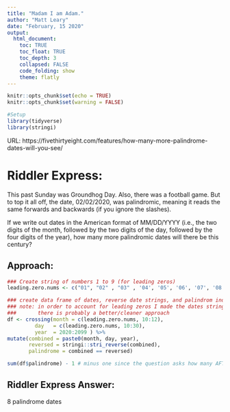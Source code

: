 ```yaml
---
title: "Madam I am Adam."
author: "Matt Leary"
date: "February, 15 2020"
output: 
  html_document:
    toc: TRUE
    toc_float: TRUE
    toc_depth: 3
    collapsed: FALSE
    code_folding: show
    theme: flatly
---
```


```r
knitr::opts_chunk$set(echo = TRUE)
knitr::opts_chunk$set(warning = FALSE)

#Setup
library(tidyverse)
library(stringi)
```


URL: https://fivethirtyeight.com/features/how-many-more-palindrome-dates-will-you-see/

# Riddler Express: 

This past Sunday was Groundhog Day. Also, there was a football game. But to top it all off, the date, 02/02/2020, was palindromic, meaning it reads the same forwards and backwards (if you ignore the slashes).

If we write out dates in the American format of MM/DD/YYYY (i.e., the two digits of the month, followed by the two digits of the day, followed by the four digits of the year), how many more palindromic dates will there be this century?


## Approach:

```r


### Create string of numbers 1 to 9 (for leading zeros)
leading.zero.nums <- c("01", "02" , "03" , '04', '05', '06', '07', '08', '09')

### create data frame of dates, reverse date strings, and palindrom indicator
### note: in order to account for leading zeros I made the dates strings. 
###       there is probably a better/cleaner approach
df <- crossing(month = c(leading.zero.nums, 10:12),
         day   = c(leading.zero.nums, 10:30),
         year  = 2020:2099 ) %>% 
mutate(combined = paste0(month, day, year),
       reversed = stringi::stri_reverse(combined),
       palindrome = combined == reversed)

sum(df$palindrome) - 1 # minus one since the question asks how many AFTER 02022020 
```


## Riddler Express Answer:

8 palindrome dates

